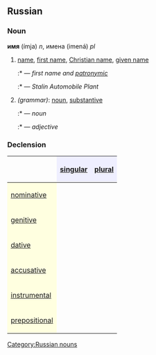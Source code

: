 ==Russian==
[[Category:Russian nouns]]
===Noun===
'''имя''' (ímja) ''n'', имена (imená) ''pl''

#[[name]], [[first name]], [[Christian name]], [[given name]]
#:*{{RUchar|и́мя [[и]] [[отчество|о́тчество]]}} — ''first name and [[patronymic]]''
#:*{{RUchar|[[завод|Заво́д]] и́мени [[Сталин|Ста́лина]]}} — ''Stalin Automobile Plant''
#''(grammar)'': [[noun]], [[substantive]]
#:*{{RUchar|[[существительный|существи́тельное]] и́мя}} — ''noun''
#:*{{RUchar|[[прилагательный|прилага́тельное]] и́мя}} — ''adjective''

===Declension===
{| border="1" cellpadding="4" cellspacing="0"
!
! style="background-color: #EFEFFF" align="center"|[[singular]]
! style="background-color: #EFEFFF" align="center"|[[plural]]
|-
! style="background-color: #FFFFE0" align="left"|[[nominative case|nominative]]
| align="center"|{{RUchar|и́мя}}
| align="center"|{{RUchar|имена́}}
|-
! style="background-color: #FFFFE0" align="left"|[[genitive case|genitive]]
| align="center"|{{RUchar|и́мени}}
| align="center"|{{RUchar|имён}}
|-
! style="background-color: #FFFFE0" align="left"|[[dative case|dative]]
| align="center"|{{RUchar|и́мени}}
| align="center"|{{RUchar|имена́м}}
|-
! style="background-color: #FFFFE0" align="left"|[[accusative case|accusative]]
| align="center"|{{RUchar|и́мя}}
| align="center"|{{RUchar|имена́}}
|-
! style="background-color: #FFFFE0" align="left"|[[instrumental case|instrumental]]
| align="center"|{{RUchar|и́менем}}
| align="center"|{{RUchar|имена́ми}}
|-
! style="background-color: #FFFFE0" align="left"|[[prepositional case|prepositional]]
| align="center"|{{RUchar|об и́мени}}
| align="center"|{{RUchar|об имена́х}}
|}